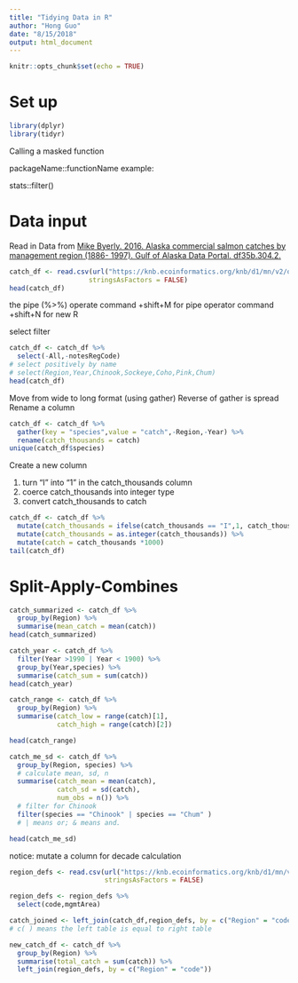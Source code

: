 ```yaml
---
title: "Tidying Data in R"
author: "Hong Guo"
date: "8/15/2018"
output: html_document
---
```


```r
knitr::opts_chunk$set(echo = TRUE)
```

# Set up 

```r
library(dplyr)
library(tidyr)
```

Calling a masked function

packageName::functionName
example:

stats::filter()

# Data input

Read in Data from [Mike Byerly. 2016. Alaska commercial salmon catches by management region (1886- 1997). Gulf of Alaska Data Portal. df35b.304.2.](https://knb.ecoinformatics.org/knb/d1/mn/v2/object/df35b.302.1)

```r
catch_df <- read.csv(url("https://knb.ecoinformatics.org/knb/d1/mn/v2/object/df35b.302.1", method = "libcurl"),
                    stringsAsFactors = FALSE)
head(catch_df)
```


the pipe (%>%) operate
command +shift+M for pipe operator
command +shift+N for new R

select filter

```r
catch_df <- catch_df %>% 
  select(-All,-notesRegCode) 
# select positively by name
# select(Region,Year,Chinook,Sockeye,Coho,Pink,Chum) 
head(catch_df)
```

Move from wide to long format (using gather)
Reverse of gather is spread
Rename a column


```r
catch_df <- catch_df %>% 
  gather(key = "species",value = "catch",-Region,-Year) %>% 
  rename(catch_thousands = catch)
unique(catch_df$species)
```

Create a new column

1) turn "I" into "1" in the catch_thousands column
2) coerce catch_thousands into integer type
3) convert catch_thousands to catch

```r
catch_df <- catch_df %>% 
  mutate(catch_thousands = ifelse(catch_thousands == "I",1, catch_thousands)) %>% 
  mutate(catch_thousands = as.integer(catch_thousands)) %>% 
  mutate(catch = catch_thousands *1000)
tail(catch_df)

```

# Split-Apply-Combines

```r
catch_summarized <- catch_df %>% 
  group_by(Region) %>% 
  summarise(mean_catch = mean(catch))
head(catch_summarized)
```

```r
catch_year <- catch_df %>% 
  filter(Year >1990 | Year < 1900) %>% 
  group_by(Year,species) %>% 
  summarise(catch_sum = sum(catch))
head(catch_year)
```


```r
catch_range <- catch_df %>% 
  group_by(Region) %>% 
  summarise(catch_low = range(catch)[1],
            catch_high = range(catch)[2])

head(catch_range)
```

```r
catch_me_sd <- catch_df %>% 
  group_by(Region, species) %>% 
  # calculate mean, sd, n
  summarise(catch_mean = mean(catch),
            catch_sd = sd(catch),
            num_obs = n()) %>% 
  # filter for Chinook
  filter(species == "Chinook" | species == "Chum" ) 
  # | means or; & means and.

head(catch_me_sd)
```

notice: mutate a column for decade calculation

```r
region_defs <- read.csv(url("https://knb.ecoinformatics.org/knb/d1/mn/v2/object/df35b.303.1", method = "libcurl"),
                        stringsAsFactors = FALSE)

region_defs <- region_defs %>% 
  select(code,mgmtArea)

catch_joined <- left_join(catch_df,region_defs, by = c("Region" = "code"))
# c( ) means the left table is equal to right table

new_catch_df <- catch_df %>% 
  group_by(Region) %>% 
  summarise(total_catch = sum(catch)) %>% 
  left_join(region_defs, by = c("Region" = "code"))


```

